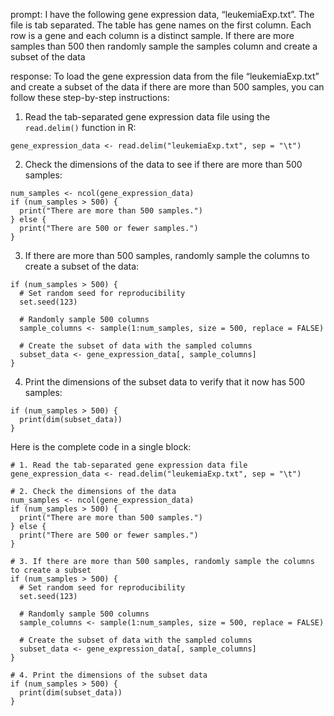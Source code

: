 prompt:
I have the following gene expression data, "leukemiaExp.txt". The file is tab separated. The table has gene names on the first column. Each row is a gene and each column is a distinct sample.  If there are more samples than 500 then randomly sample the samples column and create a subset of the data

response:
To load the gene expression data from the file "leukemiaExp.txt" and create a subset of the data if there are more than 500 samples, you can follow these step-by-step instructions:

1. Read the tab-separated gene expression data file using the `read.delim()` function in R:
```
gene_expression_data <- read.delim("leukemiaExp.txt", sep = "\t")
```

2. Check the dimensions of the data to see if there are more than 500 samples:
```
num_samples <- ncol(gene_expression_data)
if (num_samples > 500) {
  print("There are more than 500 samples.")
} else {
  print("There are 500 or fewer samples.")
}
```

3. If there are more than 500 samples, randomly sample the columns to create a subset of the data:
```
if (num_samples > 500) {
  # Set random seed for reproducibility
  set.seed(123)
  
  # Randomly sample 500 columns
  sample_columns <- sample(1:num_samples, size = 500, replace = FALSE)
  
  # Create the subset of data with the sampled columns
  subset_data <- gene_expression_data[, sample_columns]
}
```

4. Print the dimensions of the subset data to verify that it now has 500 samples:
```
if (num_samples > 500) {
  print(dim(subset_data))
}
```

Here is the complete code in a single block:

```
# 1. Read the tab-separated gene expression data file
gene_expression_data <- read.delim("leukemiaExp.txt", sep = "\t")

# 2. Check the dimensions of the data
num_samples <- ncol(gene_expression_data)
if (num_samples > 500) {
  print("There are more than 500 samples.")
} else {
  print("There are 500 or fewer samples.")
}

# 3. If there are more than 500 samples, randomly sample the columns to create a subset
if (num_samples > 500) {
  # Set random seed for reproducibility
  set.seed(123)
  
  # Randomly sample 500 columns
  sample_columns <- sample(1:num_samples, size = 500, replace = FALSE)
  
  # Create the subset of data with the sampled columns
  subset_data <- gene_expression_data[, sample_columns]
}

# 4. Print the dimensions of the subset data
if (num_samples > 500) {
  print(dim(subset_data))
}
```
